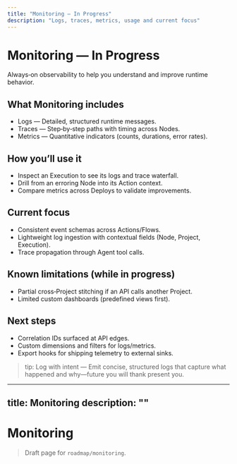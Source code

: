 ```yaml
---
title: "Monitoring — In Progress"
description: "Logs, traces, metrics, usage and current focus"
---
```


# Monitoring — In Progress

Always‑on observability to help you understand and improve runtime behavior.

## What Monitoring includes
- Logs — Detailed, structured runtime messages.
- Traces — Step‑by‑step paths with timing across Nodes.
- Metrics — Quantitative indicators (counts, durations, error rates).

## How you’ll use it
- Inspect an Execution to see its logs and trace waterfall.
- Drill from an erroring Node into its Action context.
- Compare metrics across Deploys to validate improvements.

## Current focus
- Consistent event schemas across Actions/Flows.
- Lightweight log ingestion with contextual fields (Node, Project, Execution).
- Trace propagation through Agent tool calls.

## Known limitations (while in progress)
- Partial cross‑Project stitching if an API calls another Project.
- Limited custom dashboards (predefined views first).

## Next steps
- Correlation IDs surfaced at API edges.
- Custom dimensions and filters for logs/metrics.
- Export hooks for shipping telemetry to external sinks.

> tip: Log with intent — Emit concise, structured logs that capture what happened and why—future you will thank present you.
---
title: Monitoring
description: ""
---

# Monitoring

> Draft page for `roadmap/monitoring`.

<!-- Add content here -->
